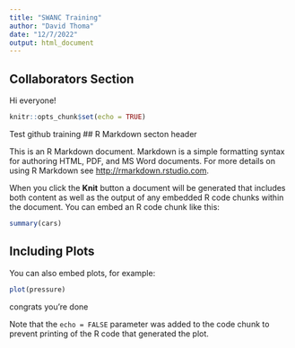 ```yaml
---
title: "SWANC Training"
author: "David Thoma"
date: "12/7/2022"
output: html_document
---
```


## Collaborators Section

Hi everyone!


```r
knitr::opts_chunk$set(echo = TRUE)
```
Test github training
## R Markdown secton header

This is an R Markdown document. Markdown is a simple formatting syntax for authoring HTML, PDF, and MS Word documents. For more details on using R Markdown see <http://rmarkdown.rstudio.com>.

When you click the **Knit** button a document will be generated that includes both content as well as the output of any embedded R code chunks within the document. You can embed an R code chunk like this:

```r
summary(cars)
```

## Including Plots

You can also embed plots, for example:

```r
plot(pressure)
```
congrats you're done

Note that the `echo = FALSE` parameter was added to the code chunk to prevent printing of the R code that generated the plot.
